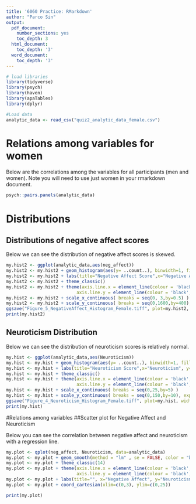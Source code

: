 ```yaml
---
title: '6060 Practice: RMarkdown'
author: "Parco Sin"
output:
  pdf_document:
    number_sections: yes
    toc_depth: 3
  html_document:
    toc_depth: '3'
  word_document:
    toc_depth: '3'
---
```


```r
# load libraries
library(tidyverse)
library(psych)
library(haven)
library(apaTables)
library(dplyr)

#Load data 
analytic_data <- read_csv("quiz2_analytic_data_female.csv")

```

# Relations among variables for women

Below are the correlations among the variables for all participants (men and women).
Note you will need to use just women in your rmarkdown document.


```r
psych::pairs.panels(analytic_data)        
```

\pagebreak

# Distributions
## Distributions of negative affect scores

Below we can see the distribution of negative affect scores is skewed.

```r
my.hist2 <- ggplot(analytic_data,aes(neg_affect))
my.hist2 <- my.hist2 + geom_histogram(aes(y= ..count..), binwidth=1, fill="black", color="black")
my.hist2 <- my.hist2 + labs(title="Negative Affect Score",x="Negative Affect", y="Frequency")
my.hist2 <- my.hist2 + theme_classic()
my.hist2 <- my.hist2 + theme(axis.line.x = element_line(colour = 'black', size=0.5, linetype='solid'),
                           axis.line.y = element_line(colour = 'black', size=0.5, linetype='solid'))
my.hist2 <- my.hist2 + scale_x_continuous( breaks = seq(0, 3,by=0.5) )
my.hist2 <- my.hist2 + scale_y_continuous( breaks = seq(0,1600,by=400), expand=c(0,0) )
ggsave("Figure_5_NegativeAffect_Histogram_Female.tiff", plot=my.hist2, width=6,height=6)
print(my.hist2)
```

\pagebreak

## Neuroticism Distribution

Below we can see the distribution of neuroticism scores is relatively normal.

```r
my.hist <- ggplot(analytic_data,aes(Neuroticism))
my.hist <- my.hist + geom_histogram(aes(y= ..count..), binwidth=1, fill="black", color="black")
my.hist <- my.hist + labs(title="Neuroticism Score",x="Neuroticism", y="Frequency")
my.hist <- my.hist + theme_classic()
my.hist <- my.hist + theme(axis.line.x = element_line(colour = 'black', size=0.5, linetype='solid'),
                           axis.line.y = element_line(colour = 'black', size=0.5, linetype='solid'))
my.hist <- my.hist + scale_x_continuous( breaks = seq(0,25,by=5) )
my.hist <- my.hist + scale_y_continuous( breaks = seq(0,150,by=10), expand=c(0,0) )
ggsave("Figure_4_Neuroticism_Histogram_Female.tiff", plot=my.hist, width=6,height=6)
print(my.hist)

```

\pagebreak

#Relations among variables
##Scatter plot for Negative Affect and Neuroticism

Below you can see the correlation between negative affect and neuroticism with a regression line.

```r
my.plot <- qplot(neg_affect, Neuroticism, data=analytic_data)
my.plot <- my.plot + geom_smooth(method = "lm" , se = FALSE, color = "black")
my.plot <- my.plot + theme_classic(14)
my.plot <- my.plot + theme(axis.line.x = element_line(colour = 'black', size=0.5, linetype='solid'),
                           axis.line.y = element_line(colour = 'black', size=0.5, linetype = 'solid'))
my.plot <- my.plot + labs(title="", x="Negative Affect", y="Neuroticism")
my.plot <- my.plot + coord_cartesian(xlim=c(0,3), ylim=c(0,25))

print(my.plot)
```

